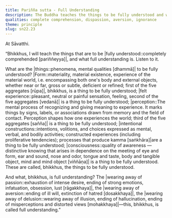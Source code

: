 ```yaml
---
title: Pariñña sutta - Full Understanding
description: The Buddha teaches the things to be fully understood and what full understanding is.
qualities: complete comprehension, dispassion, aversion, ignorance
theme: principle
slug: sn22.23
---
```


At Sāvatthi.

“Bhikkhus, I will teach the things that are to be |fully understood::completely comprehended [pariññeyya]|, and what full understanding is. Listen to it.

What are the |things::phenomena, mental qualities [dhammā]| to be fully understood? |Form::materiality, material existence, experience of the material world, i.e. encompassing both one's body and external objects, whether near or far, gross or subtle, deficient or refined; first of the five aggregates [rūpa]|, bhikkhus, is a thing to be fully understood; |felt experience::pleasant, neutral or painful sensation, feeling, second of the five aggregates [vedanā]| is a thing to be fully understood; |perception::The mental process of recognizing and giving meaning to experience. It marks things by signs, labels, or associations drawn from memory and the field of contact. Perception shapes how one experiences the world; third of the five aggregates [sañña]| is a thing to be fully understood; |intentional constructions::intentions, volitions, and choices expressed as mental, verbal, and bodily activities; constructed experiences (including proliferative tendencies); processes that produce kamma [saṅkhāra]|are a thing to be fully understood; |consciousness::quality of awareness — distinctive knowing that arises in dependence on the meeting of eye and form, ear and sound, nose and odor, tongue and taste, body and tangible object, mind and mind object [viññāṇa]| is a thing to be fully understood. These are called, bhikkhus, the things to be fully understood.

And what, bhikkhus, is full understanding? The |wearing away of passion::exhaustion of intense desire, ending of strong emotions, infatuation, obsession, lust [rāgakkhaya]|, the |wearing away of aversion::ending of ill will, extinction of hatred [dosakkhaya]|, the |wearing away of delusion::wearing away of illusion, ending of hallucination, ending of misperceptions and distorted views [mohakkhaya]|—this, bhikkhus, is called full understanding.”